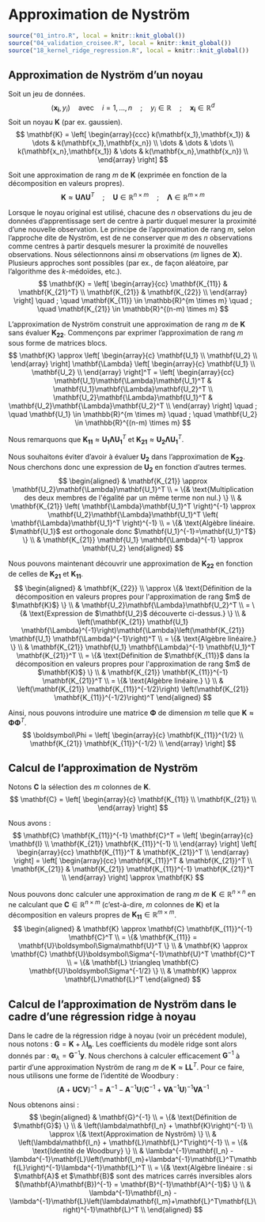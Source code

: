 # Approximation de Nyström

```r
source("01_intro.R", local = knitr::knit_global())
source("04_validation_croisee.R", local = knitr::knit_global())
source("18_kernel_ridge_regression.R", local = knitr::knit_global())
```

## Approximation de Nyström d'un noyau

Soit un jeu de données.
$$
(\mathbf{x_i},y_i) \quad \text{avec} \quad i=1,\dots,n \quad ; \quad y_i \in \mathbb{R} \quad ; \quad \mathbf{x_i} \in \mathbb{R}^d
$$
Soit un noyau $\mathbf{K}$ (par ex. gaussien).
$$
\mathbf{K} =
\left[
\begin{array}{ccc}
k(\mathbf{x_1},\mathbf{x_1}) & \dots & k(\mathbf{x_1},\mathbf{x_n}) \\
\dots & \dots & \dots \\
k(\mathbf{x_n},\mathbf{x_1}) & \dots & k(\mathbf{x_n},\mathbf{x_n}) \\
\end{array}
\right]
$$

Soit une approximation de rang $m$ de $\mathbf{K}$ (exprimée en fonction de la décomposition en valeurs propres).
$$
\mathbf{K} \approx \mathbf{U}\mathbf{\Lambda}\mathbf{U}^T \quad ; \quad \mathbf{U} \in \mathbb{R}^{n \times m} \quad ; \quad \mathbf{\Lambda} \in \mathbb{R}^{m \times m}
$$

Lorsque le noyau original est utilisé, chacune des $n$ observations du jeu de données d'apprentissage sert de centre à partir duquel mesurer la proximité d'une nouvelle observation. Le principe de l'approximation de rang $m$, selon l'approche dite de Nyström, est de ne conserver que $m$ des $n$ observations comme centres à partir desquels mesurer la proximité de nouvelles observations. Nous sélectionnons ainsi $m$ observations ($m$ lignes de $\mathbf{X}$). Plusieurs approches sont possibles (par ex., de façon aléatoire, par l'algorithme des $k$-médoïdes, etc.).
$$
\mathbf{K} =
\left[
\begin{array}{cc}
\mathbf{K_{11}} & \mathbf{K_{21}^T}  \\
\mathbf{K_{21}} & \mathbf{K_{22}}  \\
\end{array}
\right]
\quad ; \quad
\mathbf{K_{11}} \in \mathbb{R}^{m \times m}
\quad ; \quad
\mathbf{K_{21}} \in \mathbb{R}^{(n-m) \times m}
$$

L'approximation de Nyström construit une approximation de rang $m$ de $\mathbf{K}$ sans évaluer $\mathbf{K_{22}}$. Commençons par exprimer l'approximation de rang $m$ sous forme de matrices blocs.
$$
\mathbf{K} \approx
\left[
\begin{array}{c}
\mathbf{U_1}  \\
\mathbf{U_2}  \\
\end{array}
\right]
\mathbf{\Lambda}
\left[
\begin{array}{c}
\mathbf{U_1}  \\
\mathbf{U_2}  \\
\end{array}
\right]^T
=
\left[
\begin{array}{cc}
\mathbf{U_1}\mathbf{\Lambda}\mathbf{U_1}^T & \mathbf{U_1}\mathbf{\Lambda}\mathbf{U_2}^T \\
\mathbf{U_2}\mathbf{\Lambda}\mathbf{U_1}^T & \mathbf{U_2}\mathbf{\Lambda}\mathbf{U_2}^T \\
\end{array}
\right]
\quad ; \quad
\mathbf{U_1} \in \mathbb{R}^{m \times m}
\quad ; \quad
\mathbf{U_2} \in \mathbb{R}^{(n-m) \times m}
$$

Nous remarquons que $\mathbf{K_{11}} \approx \mathbf{U_1}\mathbf{\Lambda}\mathbf{U_1}^T$ et $\mathbf{K_{21}} \approx \mathbf{U_2}\mathbf{\Lambda}\mathbf{U_1}^T$.

Nous souhaitons éviter d'avoir à évaluer $\mathbf{U_2}$ dans l'approximation de $\mathbf{K_{22}}$. Nous cherchons donc une expression de $\mathbf{U_2}$ en fonction d'autres termes.
$$
\begin{aligned}
 & \mathbf{K_{21}} \approx \mathbf{U_2}\mathbf{\Lambda}\mathbf{U_1}^T \\
= \{& \text{Multiplication des deux membres de l'égalité par un même terme non nul.} \} \\
 & \mathbf{K_{21}} \left( \mathbf{\Lambda}\mathbf{U_1}^T \right)^{-1} \approx \mathbf{U_2}\mathbf{\Lambda}\mathbf{U_1}^T \left( \mathbf{\Lambda}\mathbf{U_1}^T \right)^{-1} \\
= \{& \text{Algèbre linéaire. $\mathbf{U_1}$ est orthogonale donc $\mathbf{U_1}^{-1}=\mathbf{U_1}^T$} \} \\
 & \mathbf{K_{21}} \mathbf{U_1} \mathbf{\Lambda}^{-1} \approx \mathbf{U_2}
\end{aligned}
$$

Nous pouvons maintenant découvrir une approximation de $\mathbf{K_{22}}$ en fonction de celles de $\mathbf{K_{21}}$ et $\mathbf{K_{11}}$.
$$
\begin{aligned}
 & \mathbf{K_{22}} \\
\approx \{& \text{Définition de la décomposition en valeurs propres pour l'approximation de rang $m$ de $\mathbf{K}$} \} \\
 & \mathbf{U_2}\mathbf{\Lambda}\mathbf{U_2}^T \\
= \{& \text{Expression de $\mathbf{U_2}$ découverte ci-dessus.} \} \\
 & \left(\mathbf{K_{21}} \mathbf{U_1} \mathbf{\Lambda}^{-1}\right)\mathbf{\Lambda}\left(\mathbf{K_{21}} \mathbf{U_1} \mathbf{\Lambda}^{-1}\right)^T \\
= \{& \text{Algèbre linéaire.} \} \\
 & \mathbf{K_{21}} \mathbf{U_1} \mathbf{\Lambda}^{-1} \mathbf{U_1}^T \mathbf{K_{21}}^T \\
= \{& \text{Définition de $\mathbf{K_{11}}$ dans la décomposition en valeurs propres pour l'approximation de rang $m$ de $\mathbf{K}$} \} \\
 & \mathbf{K_{21}} \mathbf{K_{11}}^{-1} \mathbf{K_{21}}^T \\
= \{& \text{Algèbre linéaire.} \} \\
 & \left(\mathbf{K_{21}} \mathbf{K_{11}}^{-1/2}\right) \left(\mathbf{K_{21}} \mathbf{K_{11}}^{-1/2}\right)^T
\end{aligned}
$$

Ainsi, nous pouvons introduire une matrice $\boldsymbol\Phi$ de dimension $m$ telle que $\mathbf{K} \approx \boldsymbol\Phi \boldsymbol\Phi^T$.
$$
\boldsymbol\Phi =
\left[
\begin{array}{c}
\mathbf{K_{11}}^{1/2}  \\
\mathbf{K_{21}} \mathbf{K_{11}}^{-1/2}  \\
\end{array}
\right]
$$

## Calcul de l'approximation de Nyström

Notons $\mathbf{C}$ la sélection des $m$ colonnes de $\mathbf{K}$.
$$
\mathbf{C} =
\left[
\begin{array}{c}
\mathbf{K_{11}}  \\
\mathbf{K_{21}}  \\
\end{array}
\right]
$$

Nous avons :
$$
\mathbf{C} \mathbf{K_{11}}^{-1} \mathbf{C}^T =
\left[
\begin{array}{c}
\mathbf{I}  \\
\mathbf{K_{21}} \mathbf{K_{11}}^{-1}  \\
\end{array}
\right]
\left[
\begin{array}{cc}
\mathbf{K_{11}}^T & \mathbf{K_{21}}^T  \\
\end{array}
\right]
=
\left[
\begin{array}{cc}
\mathbf{K_{11}}^T & \mathbf{K_{21}}^T  \\
\mathbf{K_{21}} & \mathbf{K_{21}} \mathbf{K_{11}}^{-1} \mathbf{K_{21}}^T \\
\end{array}
\right]
\approx \mathbf{K}
$$

Nous pouvons donc calculer une approximation de rang $m$ de $\mathbf{K} \in \mathbb{R}^{n \times n}$ en ne calculant que $\mathbf{C} \in \mathbb{R}^{n \times m}$ (c'est-à-dire, $m$ colonnes de $\mathbf{K}$) et la décomposition en valeurs propres de $\mathbf{K_{11}} \in \mathbb{R}^{m \times m}$.
$$
\begin{aligned}
 & \mathbf{K} \approx \mathbf{C} \mathbf{K_{11}}^{-1} \mathbf{C}^T \\
= \{& \mathbf{K_{11}} = \mathbf{U}\boldsymbol\Sigma\mathbf{U}^T \} \\
 & \mathbf{K} \approx \mathbf{C} \mathbf{U}\boldsymbol\Sigma^{-1}\mathbf{U}^T \mathbf{C}^T \\
= \{& \mathbf{L} \triangleq \mathbf{C} \mathbf{U}\boldsymbol\Sigma^{-1/2} \} \\
 & \mathbf{K} \approx \mathbf{L}\mathbf{L}^T
\end{aligned}
$$

## Calcul de l'approximation de Nyström dans le cadre d'une régression ridge à noyau

Dans le cadre de la régression ridge à noyau (voir un précédent module), nous notons : $\mathbf{G} = \mathbf{K} + \lambda\mathbf{I_n}$. Les coefficients du modèle ridge sont alors donnés par : $\boldsymbol\alpha_\lambda = \mathbf{G}^{-1} \mathbf{y}$. Nous cherchons à calculer efficacement $\mathbf{G}^{-1}$ à partir d'une approximation Nyström de rang $m$ de $\mathbf{K} \approx \mathbf{L}\mathbf{L}^T$. Pour ce faire, nous utilisons une forme de l'identité de Woodbury :
$$
\left(\mathbf{A} + \mathbf{U}\mathbf{C}\mathbf{V}\right)^{-1} = \mathbf{A}^{-1} - \mathbf{A}^{-1}\mathbf{U}\left(\mathbf{C}^{-1} + \mathbf{V}\mathbf{A}^{-1}\mathbf{U}\right)^{-1}\mathbf{V} \mathbf{A}^{-1}
$$

Nous obtenons ainsi :
$$
\begin{aligned}
 & \mathbf{G}^{-1} \\
= \{& \text{Définition de $\mathbf{G}$} \} \\
 & \left(\lambda\mathbf{I_n} + \mathbf{K}\right)^{-1} \\
\approx \{& \text{Approximation de Nyström} \} \\
 & \left(\lambda\mathbf{I_n} + \mathbf{L}\mathbf{L}^T\right)^{-1} \\
= \{& \text{Identité de Woodbury} \} \\
 & \lambda^{-1}\mathbf{I_n} - \lambda^{-1}\mathbf{L}\left(\mathbf{I_m}+\lambda^{-1}\mathbf{L}^T\mathbf{L}\right)^{-1}\lambda^{-1}\mathbf{L}^T \\
= \{& \text{Algèbre linéaire : si $\mathbf{A}$ et $\mathbf{B}$ sont des matrices carrés inversibles alors $(\mathbf{A}\mathbf{B})^{-1} = \mathbf{B}^{-1}\mathbf{A}^{-1}$} \} \\
 & \lambda^{-1}\mathbf{I_n} - \lambda^{-1}\mathbf{L}\left(\lambda\mathbf{I_m}+\mathbf{L}^T\mathbf{L}\right)^{-1}\mathbf{L}^T \\
\end{aligned}
$$